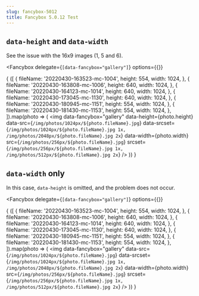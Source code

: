 ```yaml
---
slug: fancybox-5012
title: Fancybox 5.0.12 Test
---
```



## `data-height` and `data-width`

See the issue with the 16x9 images (1, 5 and 6).

<Fancybox
  delegate={`[data-fancybox="gallery"]`}
  options={{}}
>
{
  ([
  {
    fileName: '20220430-163523-mc-1004',
    height: 554,
    width: 1024,
  },
  {
    fileName: '20220430-163808-mc-1006',
    height: 640,
    width: 1024,
  },
  {
    fileName: '20220430-164123-mc-1014',
    height: 640,
    width: 1024,
  },
  {
    fileName: '20220430-173045-mc-1130',
    height: 640,
    width: 1024,
  },
  {
    fileName: '20220430-180945-mc-1151',
    height: 554,
    width: 1024,
  },
  {
    fileName: '20220430-181430-mc-1153',
    height: 554,
    width: 1024,
  },
]).map(photo => (
  <img
    data-fancybox="gallery"
    data-height={photo.height}
    data-src={`/img/photos/1024px/${photo.fileName}.jpg`}
    data-srcset={`/img/photos/1024px/${photo.fileName}.jpg 1x, /img/photos/2048px/${photo.fileName}.jpg 2x`}
    data-width={photo.width}
    src={`/img/photos/256px/${photo.fileName}.jpg`}
    srcset={`/img/photos/256px/${photo.fileName}.jpg 1x, /img/photos/512px/${photo.fileName}.jpg 2x`}
  />
))
}
</Fancybox>

## `data-width` only

In this case, `data-height` is omitted, and the problem does not occur.

<Fancybox
  delegate={`[data-fancybox="gallery"]`}
  options={{}}
>
{
  ([
  {
    fileName: '20220430-163523-mc-1004',
    height: 554,
    width: 1024,
  },
  {
    fileName: '20220430-163808-mc-1006',
    height: 640,
    width: 1024,
  },
  {
    fileName: '20220430-164123-mc-1014',
    height: 640,
    width: 1024,
  },
  {
    fileName: '20220430-173045-mc-1130',
    height: 640,
    width: 1024,
  },
  {
    fileName: '20220430-180945-mc-1151',
    height: 554,
    width: 1024,
  },
  {
    fileName: '20220430-181430-mc-1153',
    height: 554,
    width: 1024,
  },
]).map(photo => (
  <img
    data-fancybox="gallery"
    data-src={`/img/photos/1024px/${photo.fileName}.jpg`}
    data-srcset={`/img/photos/1024px/${photo.fileName}.jpg 1x, /img/photos/2048px/${photo.fileName}.jpg 2x`}
    data-width={photo.width}
    src={`/img/photos/256px/${photo.fileName}.jpg`}
    srcset={`/img/photos/256px/${photo.fileName}.jpg 1x, /img/photos/512px/${photo.fileName}.jpg 2x`}
  />
))
}
</Fancybox>
